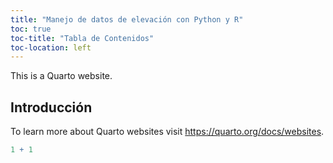```yaml
---
title: "Manejo de datos de elevación con Python y R"
toc: true
toc-title: "Tabla de Contenidos"
toc-location: left
---
```


This is a Quarto website.

## Introducción

To learn more about Quarto websites visit <https://quarto.org/docs/websites>.

```r
1 + 1
```
